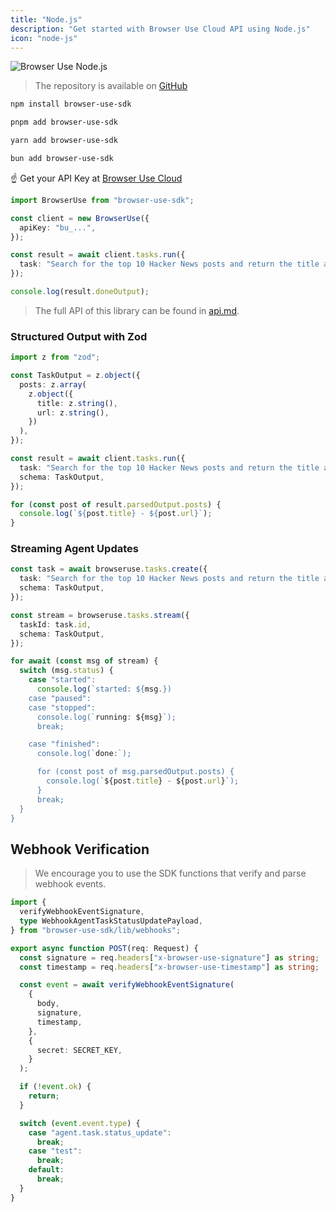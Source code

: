 ```yaml
---
title: "Node.js"
description: "Get started with Browser Use Cloud API using Node.js"
icon: "node-js"
---
```


<img src="/images/cloud-banner-js.png" alt="Browser Use Node.js" width="full" />

> The repository is available on [GitHub](https://github.com/browser-use/browser-use-node)

<CodeGroup>

```sh npm
npm install browser-use-sdk
```

```sh pnpm
pnpm add browser-use-sdk
```

```sh yarn
yarn add browser-use-sdk
```

```sh bun
bun add browser-use-sdk
```

</CodeGroup>

☝️ Get your API Key at [Browser Use Cloud](https://cloud.browser-use.com/billing)

```ts
import BrowserUse from "browser-use-sdk";

const client = new BrowserUse({
  apiKey: "bu_...",
});

const result = await client.tasks.run({
  task: "Search for the top 10 Hacker News posts and return the title and url.",
});

console.log(result.doneOutput);
```

> The full API of this library can be found in [api.md](https://github.com/browser-use/browser-use-node/blob/main/api.md).

### Structured Output with Zod

```ts
import z from "zod";

const TaskOutput = z.object({
  posts: z.array(
    z.object({
      title: z.string(),
      url: z.string(),
    })
  ),
});

const result = await client.tasks.run({
  task: "Search for the top 10 Hacker News posts and return the title and url.",
  schema: TaskOutput,
});

for (const post of result.parsedOutput.posts) {
  console.log(`${post.title} - ${post.url}`);
}
```

### Streaming Agent Updates

```ts
const task = await browseruse.tasks.create({
  task: "Search for the top 10 Hacker News posts and return the title and url.",
  schema: TaskOutput,
});

const stream = browseruse.tasks.stream({
  taskId: task.id,
  schema: TaskOutput,
});

for await (const msg of stream) {
  switch (msg.status) {
    case "started":
      console.log(`started: ${msg.})
    case "paused":
    case "stopped":
      console.log(`running: ${msg}`);
      break;

    case "finished":
      console.log(`done:`);

      for (const post of msg.parsedOutput.posts) {
        console.log(`${post.title} - ${post.url}`);
      }
      break;
  }
}
```

## Webhook Verification

> We encourage you to use the SDK functions that verify and parse webhook events.

```ts
import {
  verifyWebhookEventSignature,
  type WebhookAgentTaskStatusUpdatePayload,
} from "browser-use-sdk/lib/webhooks";

export async function POST(req: Request) {
  const signature = req.headers["x-browser-use-signature"] as string;
  const timestamp = req.headers["x-browser-use-timestamp"] as string;

  const event = await verifyWebhookEventSignature(
    {
      body,
      signature,
      timestamp,
    },
    {
      secret: SECRET_KEY,
    }
  );

  if (!event.ok) {
    return;
  }

  switch (event.event.type) {
    case "agent.task.status_update":
      break;
    case "test":
      break;
    default:
      break;
  }
}
```
